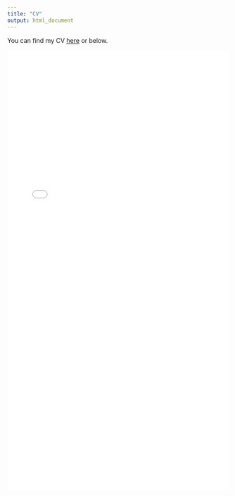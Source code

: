 ```yaml
---
title: "CV"
output: html_document
---
```


You can find my CV [here](https://amacanovic.github.io/Macanovic_CV_10_9_2023.pdf)
or below.


![](./Macanovic_CV_10_9_2023.pdf){width=100% height=1000}